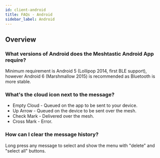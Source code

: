 ```yaml
---
id: client-android
title: FAQs - Android
sidebar_label: Android
---
```


## Overview

### What versions of Android does the Meshtastic Android App require?

Minimum requirement is Android 5 (Lollipop 2014, first BLE support), however Android 6 (Marshmallow 2015) is recommended as Bluetooth is more stable.

### What's the cloud icon next to the message?

- Empty Cloud - Queued on the app to be sent to your device.
- Up Arrow - Queued on the device to be sent over the mesh.
- Check Mark - Delivered over the mesh.
- Cross Mark - Error.

### How can I clear the message history?

Long press any message to select and show the menu with "delete" and "select all" buttons.
